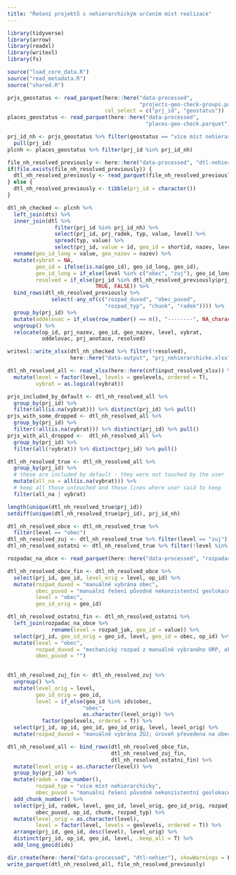 ```yaml
---
title: "Řešení projektů s nehierarchickým určením míst realizace"
---
```


```r
library(tidyverse)
library(arrow)
library(readxl)
library(writexl)
library(fs)
```

```r
source("load_core_data.R")
source("read_metadata.R")
source("shared.R")
```

```r
prjs_geostatus <- read_parquet(here::here("data-processed",
                                          "projects-geo-check-groups.parquet"),
                               col_select = c("prj_id", "geostatus"))
places_geostatus <- read_parquet(here::here("data-processed",
                                            "places-geo-check.parquet"))
```

```r
prj_id_nh <- prjs_geostatus %>% filter(geostatus == "více míst nehierarchicky") %>% 
  pull(prj_id)
plcnh <- places_geostatus %>% filter(prj_id %in% prj_id_nh)
```

```r
file_nh_resolved_previously <- here::here("data-processed", "dtl-nehier", "all.parquet")
if(file.exists(file_nh_resolved_previously)) {
  dtl_nh_resolved_previously <- read_parquet(file_nh_resolved_previously)
} else {
  dtl_nh_resolved_previously <- tibble(prj_id = character())
}
```

```r
dtl_nh_checked <- plcnh %>% 
  left_join(dts) %>% 
  inner_join(dtl %>% 
               filter(prj_id %in% prj_id_nh) %>% 
               select(prj_id, prj_radek, typ, value, level) %>% 
               spread(typ, value) %>% 
               select(prj_id, value = id, geo_id = shortid, nazev, level)) %>% 
  rename(geo_id_long = value, geo_nazev = nazev) %>% 
  mutate(vybrat = NA,
         geo_id = ifelse(is.na(geo_id), geo_id_long, geo_id),
         geo_id_long = if_else(level %in% c("obec", "zuj"), geo_id_long, NA_character_),
         resolved = if_else(prj_id %in% dtl_nh_resolved_previously$prj_id,
                            TRUE, FALSE)) %>% 
  bind_rows(dtl_nh_resolved_previously %>% 
              select(-any_of(c("rozpad_duvod", "obec_puvod", 
                               "rozpad_typ", "chunk", "radek")))) %>% 
  group_by(prj_id) %>% 
  mutate(oddelovac = if_else(row_number() == n(), "--------", NA_character_)) %>% 
  ungroup() %>% 
  relocate(op_id, prj_nazev, geo_id, geo_nazev, level, vybrat, 
           oddelovac, prj_anotace, resolved)
```

```r
writexl::write_xlsx(dtl_nh_checked %>% filter(!resolved), 
                    here::here("data-output", "prj_nehierarchicke.xlsx"))
```

```r
dtl_nh_resolved_all <- read_xlsx(here::here(cnf$input_resolved_xlsx)) %>% 
  mutate(level = factor(level, levels = geolevels, ordered = T), 
         vybrat = as.logical(vybrat)) 
```

```r
prjs_included_by_default <- dtl_nh_resolved_all %>% 
  group_by(prj_id) %>% 
  filter(all(is.na(vybrat))) %>% distinct(prj_id) %>% pull()
prjs_with_some_dropped <- dtl_nh_resolved_all %>% 
  group_by(prj_id) %>% 
  filter(!all(is.na(vybrat))) %>% distinct(prj_id) %>% pull()
prjs_with_all_dropped <-  dtl_nh_resolved_all %>% 
  group_by(prj_id) %>% 
  filter(all(!vybrat)) %>% distinct(prj_id) %>% pull()
```


```r
dtl_nh_resolved_true <- dtl_nh_resolved_all %>% 
  group_by(prj_id) %>% 
  # these are included by default - they were not touched by the user
  mutate(all_na = all(is.na(vybrat))) %>% 
  # keep all those untouched and those lines where user said to keep
  filter(all_na | vybrat)

length(unique(dtl_nh_resolved_true$prj_id))
setdiff(unique(dtl_nh_resolved_true$prj_id), prj_id_nh)
```

```r
dtl_nh_resolved_obce <- dtl_nh_resolved_true %>% 
  filter(level == "obec")
dtl_nh_resolved_zuj <- dtl_nh_resolved_true %>% filter(level == "zuj")
dtl_nh_resolved_ostatni <- dtl_nh_resolved_true %>% filter(!level %in% c("obec", "zuj"))
```

```r
rozpadac_na_obce <- read_parquet(here::here("data-processed", "rozpadac-na-obce.parquet"))
```

```r
dtl_nh_resolved_obce_fin <- dtl_nh_resolved_obce %>% 
  select(prj_id, geo_id, level_orig = level, op_id) %>% 
  mutate(rozpad_duvod = "manuálně vybrána obec",
         obec_puvod = "manuální řešení původně nekonzistentní geolokace",
         level = "obec",
         geo_id_orig = geo_id)
```

```r
dtl_nh_resolved_ostatni_fin <- dtl_nh_resolved_ostatni %>%
  left_join(rozpadac_na_obce %>% 
              rename(level = rozpad_jak, geo_id = value)) %>% 
  select(prj_id, geo_id_orig = geo_id, level, geo_id = obec, op_id) %>% 
  mutate(level = "obec",
         rozpad_duvod = "mechanický rozpad z manuálně vybraného ORP, okresu nebo kraje",
         obec_puvod = "")
  
```


```r
dtl_nh_resolved_zuj_fin <- dtl_nh_resolved_zuj %>% 
  ungroup() %>% 
  mutate(level_orig = level,
         geo_id_orig = geo_id,
         level = if_else(geo_id %in% ids$obec, 
                        "obec",
                        as.character(level_orig)) %>% 
           factor(geolevels, ordered = T)) %>% 
  select(prj_id, op_id, geo_id, geo_id_orig, level, level_orig) %>% 
  mutate(rozpad_duvod = "manuálně vybrána ZÚJ; úroveň převedena na obec kde se obec a ZÚJ kryjí")
```

```r
dtl_nh_resolved_all <- bind_rows(dtl_nh_resolved_obce_fin,
                                 dtl_nh_resolved_zuj_fin,
                                 dtl_nh_resolved_ostatni_fin) %>% 
  mutate(level_orig = as.character(level)) %>% 
  group_by(prj_id) %>% 
  mutate(radek = row_number(),
         rozpad_typ = "více míst nehierarchicky",
         obec_puvod = "manuální řešení původně nekonzistentní geolokace") %>% 
  add_chunk_number() %>% 
  select(prj_id, radek, level, geo_id, level_orig, geo_id_orig, rozpad_duvod,
         obec_puvod, op_id, chunk, rozpad_typ) %>% 
  mutate(level_orig = as.character(level),
         level = factor(level, levels = geolevels, ordered = T)) %>% 
  arrange(prj_id, geo_id, desc(level), level_orig) %>% 
  distinct(prj_id, op_id, geo_id, level, .keep_all = T) %>% 
  add_long_geoid(ids) 
```

```r
dir.create(here::here("data-processed", "dtl-nehier"), showWarnings = F)
write_parquet(dtl_nh_resolved_all, file_nh_resolved_previously)
```


